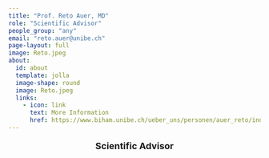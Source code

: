 ```yaml
---
title: "Prof. Reto Auer, MD"
role: "Scientific Advisor"
people_group: "any"
email: "reto.auer@unibe.ch"
page-layout: full
image: Reto.jpeg
about: 
  id: about
  template: jolla
  image-shape: round
  image: Reto.jpeg
  links:
    - icon: link
      text: More Information
      href: https://www.biham.unibe.ch/ueber_uns/personen/auer_reto/index_ger.html
---
```

<div style="text-align: center;">
  <p style="font-size: 18px; font-weight: bold;">Scientific Advisor</p>
</div>
